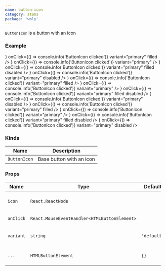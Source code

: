 ```yaml
---
name: button-icon
category: atoms
package: 'woly'
---
```



`ButtonIcon` is a button with an icon

### Example

<Playground>
  <block.N>
    <ButtonIcon
      icon={<SearchIcon />}
      onClick={() => console.info('ButtonIcon clicked')}
      variant="primary"
      filled
    />
  </block.N>
  <block.N>
    <ButtonIcon
      icon={<OpenedEyeIcon />}
      onClick={() => console.info('ButtonIcon clicked')}
      variant="primary"
    />
  </block.N>
  <block.N>
    <ButtonIcon
      icon={<SearchIcon />}
      onClick={() => console.info('ButtonIcon clicked')}
      variant="primary"
      filled
      disabled
    />
  </block.N>
  <block.N>
    <ButtonIcon
      icon={<OpenedEyeIcon />}
      onClick={() => console.info('ButtonIcon clicked')}
      variant="primary"
      disabled
    />
  </block.N>
  <block.XS>
    <ButtonIcon
      icon={<SearchIcon />}
      onClick={() => console.info('ButtonIcon clicked')}
      variant="primary"
      filled
    />
  </block.XS>
  <block.XS>
    <ButtonIcon
      icon={<OpenedEyeIcon />}
      onClick={() => console.info('ButtonIcon clicked')}
      variant="primary"
    />
  </block.XS>
  <block.XS>
    <ButtonIcon
      icon={<SearchIcon />}
      onClick={() => console.info('ButtonIcon clicked')}
      variant="primary"
      filled
      disabled
    />
  </block.XS>
  <block.XS>
    <ButtonIcon
      icon={<OpenedEyeIcon />}
      onClick={() => console.info('ButtonIcon clicked')}
      variant="primary"
      disabled
    />
  </block.XS>
  <block.S>
    <ButtonIcon
      icon={<SearchIcon />}
      onClick={() => console.info('ButtonIcon clicked')}
      variant="primary"
      filled
    />
  </block.S>
  <block.S>
    <ButtonIcon
      icon={<OpenedEyeIcon />}
      onClick={() => console.info('ButtonIcon clicked')}
      variant="primary"
    />
  </block.S>
  <block.S>
    <ButtonIcon
      icon={<SearchIcon />}
      onClick={() => console.info('ButtonIcon clicked')}
      variant="primary"
      filled
      disabled
    />
  </block.S>
  <block.S>
    <ButtonIcon
      icon={<OpenedEyeIcon />}
      onClick={() => console.info('ButtonIcon clicked')}
      variant="primary"
      disabled
    />
  </block.S>
</Playground>

### Kinds

| Name         | Description              |
| ------------ | ------------------------ |
| `ButtonIcon` | Base button with an icon |

### Props

| Name      | Type                                         | Default     | Description                                        |
| --------- | -------------------------------------------- | ----------- | -------------------------------------------------- |
| `icon`    | `React.ReactNode`                            |             | Set the icon component inside the button           |
| `onClick` | `React.MouseEventHandler<HTMLButtonElement>` |             | Callback when button clicked                       |
| `variant` | `string`                                     | `'default'` | Variant prop to style ButtonIcon component         |
| `...`     | `HTMLButtonElement`                          | `{}`        | Other props are inherited from `HTMLButtonElement` |
